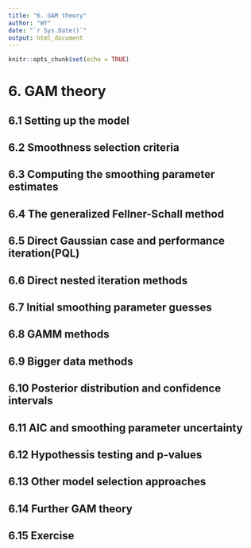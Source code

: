 ```yaml
---
title: "6. GAM theory"
author: "WY"
date: "`r Sys.Date()`"
output: html_document
---
```


```r
knitr::opts_chunk$set(echo = TRUE)
```

# 6. GAM theory

## 6.1 Setting up the model

## 6.2 Smoothness selection criteria

## 6.3 Computing the smoothing parameter estimates

## 6.4 The generalized Fellner-Schall method

## 6.5 Direct Gaussian case and performance iteration(PQL)

## 6.6 Direct nested iteration methods

## 6.7 Initial smoothing parameter guesses

## 6.8 GAMM methods

## 6.9 Bigger data methods

## 6.10 Posterior distribution and confidence intervals

## 6.11 AIC and smoothing parameter uncertainty

## 6.12 Hypothessis testing and p-values

## 6.13 Other model selection approaches

## 6.14 Further GAM theory

## 6.15 Exercise

